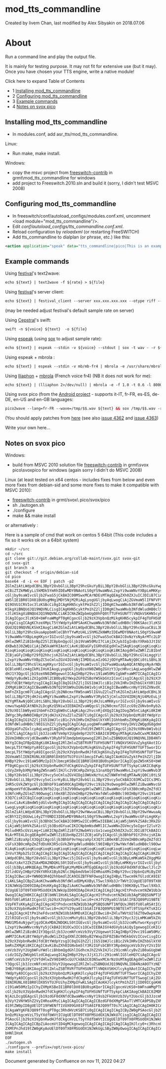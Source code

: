 
# mod_tts_commandline 

 Created by  livem Chan, last modified by  Alex Sibyakin on 2018.07.06

# About

Run a command line and play the output file.

It is mainly for testing purpose. It may not fit for extensive use (but it may). Once you have chosen your TTS engine, write a native module!

Click here to expand Table of Contents

* 1 [Installing mod\_tts\_commandline](#installing-mod_tts_commandline)
* 2 [Configuring mod\_tts\_commandline](#configuring-mod_tts_commandline)
* 3 [Example commands](#example-commands)
* 4 [Notes on svox pico](#notes-on-svox-pico)

## Installing mod_tts_commandline

* In modules.conf, add asr\_tts/mod\_tts\_commandline.

Linux:

* Run make, make install.

Windows:

* copy the msvc project from [freeswitch-contrib](../Community/Contributing-Code/Tips-For-Using-Git_1048694.mdx#xkcd) in grmt\\mod\_tts\_commandline for windows
* add project to Freeswitch.2010.sln and build it (sorry, I didn't test MSVC 2008)

## Configuring mod_tts_commandline

* In freeswitch/conf/autoload\_configs/modules.conf.xml, uncomment &lt;load module="mod\_tts\_commandline"/>.
* Edit _conf/autoload\_configs/tts\_commandline.conf.xml_.
* Reload configuration by _reloadxml_ (or restarting FreeSWITCH)
* Add tts\_commandline to dialplan (or phrase, etc.) like this:

```xml
<action application="speak" data="tts_commandline|pico|This is an example of using tts_commandline"/>
```

## Example commands

Using [festival](http://www.cstr.ed.ac.uk/projects/festival/)'s text2wave:

```xml
echo ${text} | text2wave -f ${rate} > ${file}
```

  
Using [festival](http://www.cstr.ed.ac.uk/projects/festival/)'s server client:

```xml
echo ${text} | festival_client --server xxx.xxx.xxx.xxx --otype riff --ttw --output ${file}
```

(may be needed adjust festival's default sample rate on server)

Using [Cepstral](http://www.cepstral.com/)'s swift:

```xml
swift -n ${voice} ${text}  -o ${file}
```

Using [espeak](http://espeak.sourceforge.net/) (using [sox](http://sox.sourceforge.net/) to adjust sample rate):

```xml
echo ${text} | espeak --stdin -v ${voice} --stdout | sox -t wav - -r ${rate} ${file}
```

Using espeak + mbrola :

```xml
echo ${text} | espeak --stdin -v mb/mb-fr4 | mbrola -e /usr/share/mbrola/voices/fr4 - -.au | sox -t au - -r ${rate} ${file}
```

Using [lliaphon](http://gna.org/projects/lliaphon) \+ [mbrola](http://tcts.fpms.ac.be/synthesis/mbrola/) (French voice fr4) (NB it does not work for me):

```xml
echo ${text} | (lliaphon 2>/dev/null) | mbrola -e -f 1.0 -t 0.6 -l 8000 -I /usr/local/share/lliaphon/initfile.lia /usr/share/mbrola/voices/fr4 - ${file}
```

Using svox pico (from the [Android project](http://www.android.com/) \- supports it-IT, fr-FR, es-ES, de-DE, en-US and en-GB languages:

```xml
pico2wave --lang=fr-FR --wave=/tmp/$$.wav ${text} && sox /tmp/$$.wav -r ${rate} ${file} && rm /tmp/$$.wav
```

(You should apply patches from [here](http://git.debian.org/?p=collab-maint/svox.git) (see also [issue 4362](http://code.google.com/p/android/issues/detail?id=4362) and [issue 4363](http://code.google.com/p/android/issues/detail?id=4363))

Write your own here...

## Notes on svox pico

Windows:

* build from MSVC 2010 solution file [freeswitch-contrib](../Community/Contributing-Code/Tips-For-Using-Git_1048694.mdx#xkcd) in grmt\\svox pico\\svoxpico for windows (again sorry I didn't do MSVC 2008)

Linux (at least tested on x64 centos - includes fixes from below and even more fixes from debian-sid and some more fixes to make it compatible with MSVC 2010):

* [freeswitch-contrib](../Community/Contributing-Code/Tips-For-Using-Git_1048694.mdx#xkcd) in grmt/svox\\ pico/svox/pico
* sh ./autogen.sh
* ./configure
* make && make install

or alternatively :

Here is a sample of cmd that work on centos 5 64bit (This code includes a fix so it works ok on a 64bit system)

```xml
mkdir ~/src
cd ~/src
git clone git://git.debian.org/collab-maint/svox.git svox-git
cd svox-git
git branch -a
git checkout -f origin/debian-sid
cd pico
base64 -d -i << EOF | patch -p2
ZGlmZiAtLWdpdCBhL3BpY28vbGliL3BpY29hcGkuYyBiL3BpY28vbGliL3BpY29hcGkuYwppbmRl
eCBiZTZkMWEyLi5kMDk5YmRhIDEwMDY0NAotLS0gYS9waWNvL2xpYi9waWNvYXBpLmMKKysrIGIv
cGljby9saWIvcGljb2FwaS5jCkBAIC00MSwxMCArNDEsMTAgQEAgZXh0ZXJuICJDIiB7CiAjZGVm
aW5lIE1BR0lDX01BU0sgMHg1MDY5NjM2RiAgLyogUGljbyAqLwogCiAjZGVmaW5lIFNFVF9NQUdJ
Q19OVU1CRVIoc3lzKSBcCi0gICAgKHN5cyktPm1hZ2ljID0gKChwaWNvb3NfdWludDMyKSAoc3lz
KSkgXiBNQUdJQ19NQVNLCisgICAgKHN5cyktPm1hZ2ljID0gKChwaWNvb3NfdWludHB0cl90KSAo
c3lzKSkgXiBNQUdJQ19NQVNLCiAKICNkZWZpbmUgQ0hFQ0tfTUFHSUNfTlVNQkVSKHN5cykgXAot
ICAgICgoc3lzKS0+bWFnaWMgPT0gKCgocGljb29zX3VpbnQzMikgKHN5cykpIF4gTUFHSUNfTUFT
SykpCisgICAgKChzeXMpLT5tYWdpYyA9PSAoKChwaWNvb3NfdWludHB0cl90KSAoc3lzKSkgXiBN
QUdJQ19NQVNLKSkKIAogCiAKZGlmZiAtLWdpdCBhL3BpY28vbGliL3BpY29hcGkuaCBiL3BpY28v
bGliL3BpY29hcGkuaAppbmRleCBhYTYwMzU4Li5hMGZkNWMzIDEwMDY0NAotLS0gYS9waWNvL2xp
Yi9waWNvYXBpLmgKKysrIGIvcGljby9saWIvcGljb2FwaS5oCkBAIC0xNzYsNyArMTc2LDYgQEAg
dHlwZWRlZiB1bnNpZ25lZCBpbnQgcGljb19VaW50MzI7CiAjZXJyb3IgInBsYXRmb3JtIG5vdCBz
dXBwb3J0ZWQiCiAjZW5kaWYKIAotCiAvKiBDaGFyIGRhdGEgdHlwZSAqKioqKioqKioqKioqKioq
KioqKioqKioqKioqKioqKioqKioqKioqKioqKioqKioqKioqKi8KIAogdHlwZWRlZiB1bnNpZ25l
ZCBjaGFyIHBpY29fQ2hhcjsKZGlmZiAtLWdpdCBhL3BpY28vbGliL3BpY29hcGlkLmggYi9waWNv
L2xpYi9waWNvYXBpZC5oCmluZGV4IGVmNjI3MDEuLmIzOGJjODYgMTAwNjQ0Ci0tLSBhL3BpY28v
bGliL3BpY29hcGlkLmgKKysrIGIvcGljby9saWIvcGljb2FwaWQuaApAQCAtNDgsNyArNDgsNyBA
QCBleHRlcm4gIkMiIHsKIAogLyogUGljbyBzeXN0ZW0gZGVzY3JpcHRvciAqLwogdHlwZWRlZiBz
dHJ1Y3QgcGljb19zeXN0ZW0gewotICAgIHBpY29vc191aW50MzIgbWFnaWM7ICAgICAgICAvKiBt
YWdpYyBudW1iZXIgdXNlZCB0byB2YWxpZGF0ZSBoYW5kbGVzICovCisgICAgcGljb29zX3VpbnRw
dHJfdCBtYWdpYzsgICAgICAgIC8qIG1hZ2ljIG51bWJlciB1c2VkIHRvIHZhbGlkYXRlIGhhbmRs
ZXMgKi8KICAgICBwaWNvb3NfQ29tbW9uIGNvbW1vbjsKICAgICBwaWNvcnNyY19SZXNvdXJjZU1h
bmFnZXIgcm07CiAgICAgcGljb2N0cmxfRW5naW5lIGVuZ2luZTsKZGlmZiAtLWdpdCBhL3BpY28v
bGliL3BpY29jdHJsLmMgYi9waWNvL2xpYi9waWNvY3RybC5jCmluZGV4IDNjNjU4MzEuLjRiMTk0
N2YgMTAwNjQ0Ci0tLSBhL3BpY28vbGliL3BpY29jdHJsLmMKKysrIGIvcGljby9saWIvcGljb2N0
cmwuYwpAQCAtNDk2LDcgKzQ5Niw3IEBAIHZvaWQgcGljb2N0cmxfZGlzcG9zZUNvbnRyb2wocGlj
b29zX01lbW9yeU1hbmFnZXIgbW0sCiAgKiAgc2hvcnRjdXQgICAgIDogZW5nCiAgKi8KIHR5cGVk
ZWYgc3RydWN0IHBpY29jdHJsX2VuZ2luZSB7Ci0gICAgcGljb29zX3VpbnQzMiBtYWdpYzsgICAg
ICAgIC8qIG1hZ2ljIG51bWJlciB1c2VkIHRvIHZhbGlkYXRlIGhhbmRsZXMgKi8KKyAgICBwaWNv
b3NfdWludHB0cl90IG1hZ2ljOyAgICAgICAgLyogbWFnaWMgbnVtYmVyIHVzZWQgdG8gdmFsaWRh
dGUgaGFuZGxlcyAqLwogICAgIHZvaWQgKnJhd19tZW07CiAgICAgcGljb29zX0NvbW1vbiBjb21t
b247CiAgICAgcGljb3JzcmNfVm9pY2Ugdm9pY2U7CkBAIC01MDgsMTAgKzUwOCwxMCBAQCB0eXBl
ZGVmIHN0cnVjdCBwaWNvY3RybF9lbmdpbmUgewogI2RlZmluZSBNQUdJQ19NQVNLIDB4NTA2OTQz
NkYgIC8qIFBpQ28gKi8KIAogI2RlZmluZSBTRVRfTUFHSUNfTlVNQkVSKGVuZykgXAotICAgIChl
bmcpLT5tYWdpYyA9ICgocGljb29zX3VpbnQzMikgKGVuZykpIF4gTUFHSUNfTUFTSworICAgIChl
bmcpLT5tYWdpYyA9ICgocGljb29zX3VpbnRwdHJfdCkgKGVuZykpIF4gTUFHSUNfTUFTSwogCiAj
ZGVmaW5lIENIRUNLX01BR0lDX05VTUJFUihlbmcpIFwKLSAgICAoKGVuZyktPm1hZ2ljID09ICgo
KHBpY29vc191aW50MzIpIChlbmcpKSBeIE1BR0lDX01BU0spKQorICAgICgoZW5nKS0+bWFnaWMg
PT0gKCgocGljb29zX3VpbnRwdHJfdCkgKGVuZykpIF4gTUFHSUNfTUFTSykpCiAKIC8qKgogICog
cGVyZm9ybXMgYW4gZW5naW5lIHJlc2V0CmRpZmYgLS1naXQgYS9waWNvL2xpYi9waWNvb3MuaCBi
L3BpY28vbGliL3BpY29vcy5oCmluZGV4IDg1OWUxNzYuLmZlNWFmYmEgMTAwNjQ0Ci0tLSBhL3Bp
Y28vbGliL3BpY29vcy5oCisrKyBiL3BpY28vbGliL3BpY29vcy5oCkBAIC03MCw2ICs3MCw4IEBA
IHR5cGVkZWYgcGljb3BhbF91aW50OCAgIHBpY29vc19ib29sOwogdHlwZWRlZiBwaWNvcGFsX29i
anNpemVfdCBwaWNvb3Nfb2Jqc2l6ZV90OwogdHlwZWRlZiBwaWNvcGFsX3B0cmRpZmZfdCBwaWNv
b3NfcHRyZGlmZl90OwogCit0eXBlZGVmIHBpY29wYWxfdWludHB0cl90IHBpY29vc191aW50cHRy
X3Q7CisKIC8qICoqKioqKioqKioqKioqKioqKioqKioqKioqKioqKioqKioqKioqKioqKioqKioq
KiovCiAvKiBmdW5jdGlvbnMgICAgICAgICAgICAgICAgICAgICAgICAgICAgICAgICAgICAgICAq
LwogLyogKioqKioqKioqKioqKioqKioqKioqKioqKioqKioqKioqKioqKioqKioqKioqKioqKi8K
ZGlmZiAtLWdpdCBhL3BpY28vbGliL3BpY29wYWwuaCBiL3BpY28vbGliL3BpY29wYWwuaAppbmRl
eCBhY2ZjOGUwLi4yZTY0NDI3IDEwMDY0NAotLS0gYS9waWNvL2xpYi9waWNvcGFsLmgKKysrIGIv
cGljby9saWIvcGljb3BhbC5oCkBAIC00MSw2ICs0MSw3IEBACiAjaW5jbHVkZSA8c3RkZGVmLmg+
CiAjaW5jbHVkZSAicGljb3BsdGYuaCIKICNpbmNsdWRlICJwaWNvZGVmcy5oIgorI2luY2x1ZGUg
PGludHR5cGVzLmg+CiAKICNpZmRlZiBfX2NwbHVzcGx1cwogZXh0ZXJuICJDIiB7CkBAIC0xMTcs
NiArMTE4LDcgQEAgdHlwZWRlZiB1bnNpZ25lZCBjaGFyICAgcGljb3BhbF91Y2hhcjsKIAogdHlw
ZWRlZiBzaXplX3QgICAgcGljb3BhbF9vYmpzaXplX3Q7CiB0eXBlZGVmIHB0cmRpZmZfdCBwaWNv
cGFsX3B0cmRpZmZfdDsKK3R5cGVkZWYgdWludHB0cl90IHBpY29wYWxfdWludHB0cl90OwogCiAv
KiAqKioqKioqKioqKioqKioqKioqKioqKioqKioqKioqKioqKioqKioqKioqKioqKioqLwogLyog
ZnVuY3Rpb25zICAgICAgICAgICAgICAgICAgICAgICAgICAgICAgICAgICAgICAgKi8KZGlmZiAt
LWdpdCBhL3BpY28vbGliL3BpY29wci5jIGIvcGljby9saWIvcGljb3ByLmMKaW5kZXggMGQ2MTVk
OS4uYzAxY2ZkZSAxMDA2NDQKLS0tIGEvcGljby9saWIvcGljb3ByLmMKKysrIGIvcGljby9saWIv
cGljb3ByLmMKQEAgLTMyMDksMTEgKzMyMDksMTEgQEAgcGljb19zdGF0dXNfdCBwclJlc2V0KHJl
Z2lzdGVyIHBpY29kYXRhX1Byb2Nlc3NpbmdVbml0IHRoaXMsIHBpY29vc19pbnQzMiByZXNldE0K
ICAgICBwci0+YWN0Q3R4Q2hhbmdlZCA9IEZBTFNFOwogICAgIHByLT5wcm9kTGlzdCA9IE5VTEw7
CiAKLSAgICBpZiAoKChwaWNvb3NfdWludDMyKXByLT5wcl9Xb3JrTWVtICUgUElDT09TX0FMSUdO
X1NJWkUpID09IDApIHsKKyAgICBpZiAoKChwaWNvb3NfdWludHB0cl90KXByLT5wcl9Xb3JrTWVt
ICUgUElDT09TX0FMSUdOX1NJWkUpID09IDApIHsKICAgICAgICAgcHItPndvcmtNZW1Ub3AgPSAw
OwogICAgIH0KICAgICBlbHNlIHsKLSAgICAgICAgcHItPndvcmtNZW1Ub3AgPSBQSUNPT1NfQUxJ
R05fU0laRSAtICgocGljb29zX3VpbnQzMilwci0+cHJfV29ya01lbSAlIFBJQ09PU19BTElHTl9T
SVpFKTsKKyAgICAgICAgcHItPndvcmtNZW1Ub3AgPSBQSUNPT1NfQUxJR05fU0laRSAtICgocGlj
b29zX3VpbnRwdHJfdClwci0+cHJfV29ya01lbSAlIFBJQ09PU19BTElHTl9TSVpFKTsKICAgICB9
CiAgICAgcHItPm1heFdvcmtNZW1Ub3A9MDsKICAgICBwci0+ZHluTWVtU2l6ZT0wOwpkaWZmIC0t
Z2l0IGEvcGljby9saWIvcGljb3JzcmMuYyBiL3BpY28vbGliL3BpY29yc3JjLmMKaW5kZXggZDZl
MWU1MS4uNjgwYjgzOCAxMDA2NDQKLS0tIGEvcGljby9saWIvcGljb3JzcmMuYworKysgYi9waWNv
L2xpYi9waWNvcnNyYy5jCkBAIC01OCw3ICs1OCw3IEBAIGV4dGVybiAiQyIgewogICoKICAqLwog
dHlwZWRlZiBzdHJ1Y3QgcGljb3JzcmNfcmVzb3VyY2UgewotICAgIHBpY29vc191aW50MzIgbWFn
aWM7ICAvKiBtYWdpYyBudW1iZXIgdXNlZCB0byB2YWxpZGF0ZSBoYW5kbGVzICovCisgICAgcGlj
b29zX3VpbnRwdHJfdCBtYWdpYzsgIC8qIG1hZ2ljIG51bWJlciB1c2VkIHRvIHZhbGlkYXRlIGhh
bmRsZXMgKi8KICAgICAvKiBuZXh0IGNvbm5lY3RzIGFsbCBhY3RpdmUgcmVzb3VyY2VzIG9mIGEg
cmVzb3VyY2UgbWFuYWdlciBhbmQgdGhlIGdhcmJhZ2VkIHJlc291cmNlcyBvZiB0aGUgbWFuYWdl
cidzIGZyZWUgbGlzdCAqLwogICAgIHBpY29yc3JjX1Jlc291cmNlIG5leHQ7CiAgICAgcGljb3Jz
cmNfcmVzb3VyY2VfdHlwZV90IHR5cGU7CkBAIC03NSwxMCArNzUsMTAgQEAgdHlwZWRlZiBzdHJ1
Y3QgcGljb3JzcmNfcmVzb3VyY2UgewogI2RlZmluZSBNQUdJQ19NQVNLIDB4NzA0OTYzNEYgIC8q
IHBJY08gKi8KIAogI2RlZmluZSBTRVRfTUFHSUNfTlVNQkVSKHJlcykgXAotICAgIChyZXMpLT5t
YWdpYyA9ICgocGljb29zX3VpbnQzMikgKHJlcykpIF4gTUFHSUNfTUFTSworICAgIChyZXMpLT5t
YWdpYyA9ICgocGljb29zX3VpbnRwdHJfdCkgKHJlcykpIF4gTUFHSUNfTUFTSwogCiAjZGVmaW5l
IENIRUNLX01BR0lDX05VTUJFUihyZXMpIFwKLSAgICAoKHJlcyktPm1hZ2ljID09ICgoKHBpY29v
c191aW50MzIpIChyZXMpKSBeIE1BR0lDX01BU0spKQorICAgICgocmVzKS0+bWFnaWMgPT0gKCgo
cGljb29zX3VpbnRwdHJfdCkgKHJlcykpIF4gTUFHSUNfTUFTSykpCiAKIAogCkBAIC02MDMsNyAr
NjAzLDcgQEAgcGljb19zdGF0dXNfdCBwaWNvcnNyY19sb2FkUmVzb3VyY2UocGljb3JzcmNfUmVz
b3VyY2VNYW5hZ2VyIHRoaXMsCiAgICAgICAgICAgICBzdGF0dXMgPSAoTlVMTCA9PSByZXMtPnJh
d19tZW0pID8gUElDT19FWENfT1VUX09GX01FTSA6IFBJQ09fT0s7CiAgICAgICAgIH0KICAgICAg
ICAgaWYgKFBJQ09fT0sgPT0gc3RhdHVzKSB7Ci0gICAgICAgICAgICByZW0gPSAocGljb29zX3Vp
bnQzMikgcmVzLT5yYXdfbWVtICUgUElDT09TX0FMSUdOX1NJWkU7CisgICAgICAgICAgICByZW0g
PSAocGljb29zX3VpbnRwdHJfdCkgcmVzLT5yYXdfbWVtICUgUElDT09TX0FMSUdOX1NJWkU7CiAg
ICAgICAgICAgICBpZiAocmVtID4gMCkgewogICAgICAgICAgICAgICAgIHJlcy0+c3RhcnQgPSBy
ZXMtPnJhd19tZW0gKyAoUElDT09TX0FMSUdOX1NJWkUgLSByZW0pOwogICAgICAgICAgICAgfSBl
bHNlIHsK
EOF
./autogen.sh
./configure --prefix=/opt/svox-pico/
make install
```

Document generated by Confluence on nov 11, 2022 04:27
